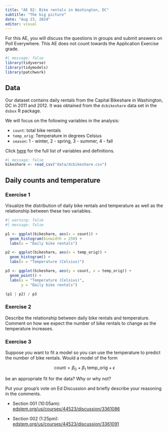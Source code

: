 ```yaml
---
title: "AE 02: Bike rentals in Washington, DC"
subtitle: "The big picture"
date: "Aug 23, 2024"
editor: visual
---
```


::: callout-important
For this AE, you will discuss the questions in groups and submit answers on Poll Everywhere. This AE does not count towards the Application Exercise grade.
:::

```r
#| message: false
library(tidyverse)
library(tidymodels)
library(patchwork)
```

## Data

Our dataset contains daily rentals from the Capital Bikeshare in Washington, DC in 2011 and 2012. It was obtained from the `dcbikeshare` data set in the `dsbox` R package.

We will focus on the following variables in the analysis:

-   `count`: total bike rentals
-   `temp_orig`: Temperature in degrees Celsius
-   `season`: 1 - winter, 2 - spring, 3 - summer, 4 - fall

Click [here](https://rstudio-education.github.io/dsbox/reference/dcbikeshare.html) for the full list of variables and definitions.

```r
#| message: false
bikeshare <- read_csv("data/dcbikeshare.csv")
```

## Daily counts and temperature

### Exercise 1

Visualize the distribution of daily bike rentals and temperature as well as the relationship between these two variables.

```r
#| warning: false
#| message: false

p1 <- ggplot(bikeshare, aes(x = count)) +
  geom_histogram(binwidth = 250) + 
  labs(x = "Daily bike rentals")

p2 <- ggplot(bikeshare, aes(x = temp_orig)) +
  geom_histogram() + 
  labs(x = "Temperature (Celsius)")

p3 <- ggplot(bikeshare, aes(y = count, x = temp_orig)) +
  geom_point() + 
  labs(x = "Temperature (Celsius)", 
       y = "Daily bike rentals")

(p1 | p2) / p3
```

### Exercise 2

Describe the relationship between daily bike rentals and temperature. Comment on how we expect the number of bike rentals to change as the temperature increases.

### Exercise 3

Suppose you want to fit a model so you can use the temperature to predict the number of bike rentals. Would a model of the form

$$\text{count} = \beta_0 + \beta_1 ~ \text{temp\_orig} + \epsilon$$

be an appropriate fit for the data? Why or why not?

Put your group's vote on Ed Discussion and briefly describe your reasoning in the comments.

-   Section 001 (10:05am): [edstem.org/us/courses/44523/discussion/3361086](https://edstem.org/us/courses/44523/discussion/3361086)

-   Section 002 (1:25pm): [edstem.org/us/courses/44523/discussion/3361091](https://edstem.org/us/courses/44523/discussion/3361091)
